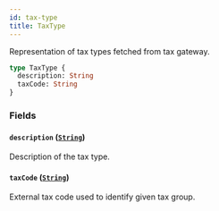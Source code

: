 ```yaml
---
id: tax-type
title: TaxType
---
```


Representation of tax types fetched from tax gateway.

```graphql
type TaxType {
  description: String
  taxCode: String
}
```

### Fields

#### `description` ([`String`](/docs/developer/api-reference/scalars/string))

Description of the tax type.

#### `taxCode` ([`String`](/docs/developer/api-reference/scalars/string))

External tax code used to identify given tax group.
